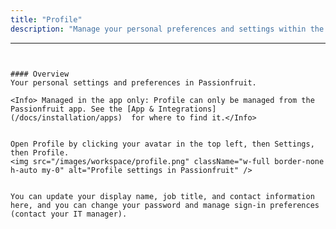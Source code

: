 ```yaml
---
title: "Profile"
description: "Manage your personal preferences and settings within the Passionfruit app to enhance your user experience and streamline operations."
```
---
```


#### Overview
Your personal settings and preferences in Passionfruit.

<Info> Managed in the app only: Profile can only be managed from the Passionfruit app. See the [App & Integrations](/docs/installation/apps)  for where to find it.</Info>


Open Profile by clicking your avatar in the top left, then Settings, then Profile.
<img src="/images/workspace/profile.png" className="w-full border-none h-auto my-0" alt="Profile settings in Passionfruit" />


You can update your display name, job title, and contact information here, and you can change your password and manage sign-in preferences (contact your IT manager).


